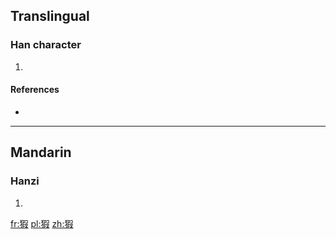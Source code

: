 ==Translingual==

===Han character===
{{Han char|rn=94|rad=犬|as=09|sn=12|four=47247|canj=KHRSE}}

# {{defn|Han|sort=犬09}}

====References====
* {{Han ref|kx=0715.150|dkj=20551|dj=1127.110|hdz=21360.060|uh=7333|ud=29491|bh=DA72|bd=55922}}

----

==Mandarin==

===Hanzi===
{{cmn-hanzi|pin=[[jiā]] ([[jia1]]), [[yáo]] ([[yao2]])|wg=chia<sup>1</sup>, yao<sup>2</sup>}}

# {{defn|lang=cmn|sort=犬09}}

[[fr:猳]]
[[pl:猳]]
[[zh:猳]]